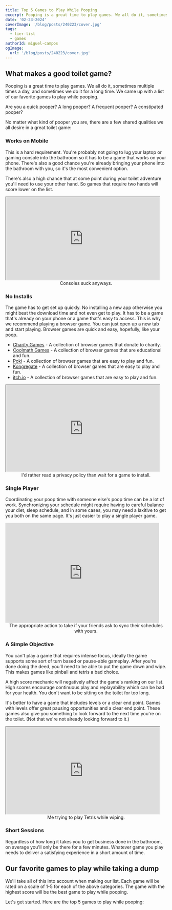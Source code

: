 ```yaml
---
title: Top 5 Games to Play While Pooping
excerpt: Pooping is a great time to play games. We all do it, sometimes multiple times a day, and sometimes we do it for a long time. Here are the top 5 games to play while pooping.
date: '02-23-2024'
coverImage: '/blog/posts/240223/cover.jpg'
tags:
  - tier-list
  - games
authorId: miguel-campos
ogImage:
  url: '/blog/posts/240223/cover.jpg'
---
```


## What makes a good toilet game?

Pooping is a great time to play games. We all do it, sometimes multiple times a day, and sometimes we do it for a long time. We came up with a list of our favorite games to play while pooping.

Are you a quick pooper? A long pooper? A frequent pooper? A constipated pooper?

No matter what kind of pooper you are, there are a few shared qualities we all desire in a great toilet game:

### Works on Mobile

This is a hard requirement. You're probably not going to lug your laptop or gaming console into the bathroom so it has to be a game that works on your phone. There's also a good chance you're already bringing your phone into the bathroom with you, so it's the most convenient option.

There's also a high chance that at some point during your toilet adventure you'll need to use your other hand. So games that require two hands will score lower on the list.

<iframe
  src="https://giphy.com/embed/RhEvCHIeZAZ6E"
  width="480"
  height="258"
></iframe>
<center>Consoles suck anyways.</center>

### No Installs

The game has to get set up quickly. No installing a new app otherwise you might beat the download time and not even get to play. It has to be a game that's already on your phone or a game that's easy to access. This is why we recommend playing a browser game. You can just open up a new tab and start playing. Browser games are quick and easy, hopefully, like your poop.

- [Charity Games](https://charity.games) - A collection of browser games that donate to charity.
- [Coolmath Games](https://www.coolmathgames.com/) - A collection of browser games that are educational and fun.
- [Poki](https://poki.com/) - A collection of browser games that are easy to play and fun.
- [Kongregate](https://www.kongregate.com/) - A collection of browser games that are easy to play and fun.
- [itch.io](https://itch.io/) - A collection of browser games that are easy to play and fun.

<iframe
  src="https://giphy.com/embed/KYZKhGZFQNegdnmhBr"
  width="480"
  height="270"
></iframe>
<center>
  I'd rather read a privacy policy than wait for a game to install.
</center>

### Single Player

Coordinating your poop time with someone else's poop time can be a lot of work. Synchronizing your schedule might require having to careful balance your diet, sleep schedule, and in some cases, you may need a laxitive to get you both on the same page. It's just easier to play a single player game.

<iframe
  src="https://giphy.com/embed/4PuHxplO8XuyA"
  width="480"
  height="312"
  frameBorder="0"
  class="giphy-embed"
  allowFullScreen
></iframe>
<center>
  The appropriate action to take if your friends ask to sync their schedules
  with yours.
</center>

### A Simple Objective

You can't play a game that requires intense focus, ideally the game supports some sort of turn based or pause-able gameplay. After you're done doing the deed, you'll need to be able to put the game down and wipe. This makes games like pinball and tetris a bad choice.

A high score mechanic will negatively affect the game's ranking on our list. High scores encourage continuous play and replayability which can be bad for your health. You don't want to be sitting on the toilet for too long.

It's better to have a game that includes levels or a clear end point. Games with levels offer great pausing opportunities and a clear end point. These games also give you something to look forward to the next time you're on the toilet. (Not that we're not already looking forward to it.)

<iframe
  src="https://giphy.com/embed/5Tndtit6LsZmE"
  width="480"
  height="272"
></iframe>

<center>Me trying to play Tetris while wiping.</center>

### Short Sessions

Regardless of how long it takes you to get business done in the bathroom, on average you'll only be there for a few minutes. Whatever game you play needs to deliver a satisfying experience in a short amount of time.

## Our favorite games to play while taking a dump

We'll take all of this into account when making our list. Each game will be rated on a scale of 1-5 for each of the above categories. The game with the highest score will be the best game to play while pooping.

Let's get started. Here are the top 5 games to play while pooping:
